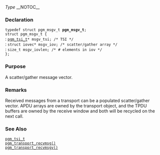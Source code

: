 ﻿''Type''
__NOTOC__
=== Declaration ===
<tt>typedef struct pgm_msgv_t '''pgm_msgv_t''';</tt><br>
<tt>struct pgm_msgv_t {</tt><br>
: <tt>[[OpenPGM C Reference/pgm_tsi_t|pgm_tsi_t]]*      msgv_tsi;       /* TSI */</tt><br>
: <tt>struct iovec*   msgv_iov;       /* scatter/gather array */</tt><br>
: <tt>size_t          msgv_iovlen;    /* # elements in iov */</tt><br>
<tt>};</tt>

=== Purpose ===
A scatter/gather message vector.

=== Remarks ===
Received messages from a transport can be a populated scatter/gather vector.  APDU arrays are owned by the transport object, and the TPDU buffers are owned by the receive window and both will be recycled on the next call.

=== See Also ===
<tt>[[OpenPGM C Reference/pgm_tsi_t|pgm_tsi_t]]</tt><br>
<tt>[[OpenPGM C Reference/pgm_transport_recv()|pgm_transport_recvmsg()]]</tt><br>
<tt>[[OpenPGM C Reference/pgm_transport_recvmsgv()|pgm_transport_recvmsgv()]]</tt>

